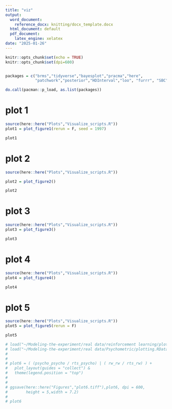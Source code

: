 ```yaml
---
title: "viz"
output:
  word_document:
    reference_docx: knitting/docx_template.docx
  html_document: default
  pdf_document:
    latex_engine: xelatex
date: "2025-01-26"
---
```


```r
knitr::opts_chunk$set(echo = TRUE)
knitr::opts_chunk$set(dpi=600)


packages = c("brms","tidyverse","bayesplot","pracma","here",
             "patchwork","posterior","HDInterval","loo", "furrr", "SBC","future","ggh4x")

do.call(pacman::p_load, as.list(packages))
```


# plot 1

```r
source(here::here("Plots","Visualize_scripts.R"))
plot1 = plot_figure1(rerun = F, seed = 1997)

plot1
```

# plot 2

```r
source(here::here("Plots","Visualize_scripts.R"))

plot2 = plot_figure2()

plot2

```


# plot 3

```r
source(here::here("Plots","Visualize_scripts.R"))
plot3 = plot_figure3()

plot3
```


# plot 4

```r
source(here::here("Plots","Visualize_scripts.R"))
plot4 = plot_figure4()

plot4
```




# plot 5

```r
source(here::here("Plots","Visualize_scripts.R"))
plot5 = plot_figure5(rerun = F)

plot5
```





```r
# load("~/Modeling-the-experiment/real data/reinforcement learning/plotting.RData")
# load("~/Modeling-the-experiment/real data/Psychometric/plotting.RData")
# 
# 
# plot6 = ( (psycho_psycho / rts_psycho) | ( rw_rw / rts_rw) ) + 
#   plot_layout(guides = "collect") & 
#   theme(legend.position = "top")
# 
# 
# ggsave(here::here("Figures","plot6.tiff"),plot6, dpi = 600,
#        height = 5,width = 7.2)
# 
# plot6
```

